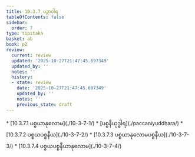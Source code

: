 ```yaml
---
title: 10.3.7 ပဉှာဝါရ
tableOfContents: false
sidebar:
  order: 7
type: tipitaka
basket: ab
book: p2
review:
  current: review
  updated: '2025-10-27T21:47:45.697349'
  updated_by: ''
  notes: ''
  history:
  - state: review
    date: '2025-10-27T21:47:45.697349'
    updated_by: ''
    notes: ''
    previous_state: draft
---
```



<ReviewStatus review={frontmatter.review} showDetails={true} />

<HypothesisAnnotation frontmatter={frontmatter} />

<DynamicBreadcrumb />



<TableOfContents book="p2" section="10.3.7">
* [10.3.7.1 ပစ္စယာနုလောမ](./10-3-7-1/)
* [ပစ္စနီယုဒ္ဓါရ](./paccaniyuddhara/)
* [10.3.7.2 ပစ္စယပစ္စနီယ](./10-3-7-2/)
* [10.3.7.3 ပစ္စယာနုလောမပစ္စနီယ](./10-3-7-3/)
* [10.3.7.4 ပစ္စယပစ္စနီယာနုလောမ](./10-3-7-4/)
</TableOfContents>